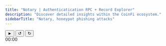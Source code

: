 ```yaml
---
title: "Notary | Authenticatication RPC + Record Explorer"
description: "Discover detailed insights within the CoinFi ecosystem."
sidebarTitle: "Notary, honeypot phishing attacks"
---
```


<div
  style={{
    width: "180px",
    height: "50px",
    padding: "11px",
    borderRadius: "20px",
    backgroundColor: "#F7931A",
    border: "3px solid white",
    // We'll use 'relative' positioning in case we want to tweak the layout inside.
    position: "relative",
    fontFamily: "Arial, sans-serif"
  }}
>
  <div
    id="player-controls"
    style={{
      // Arrange buttons + time in a row, evenly spaced
      display: "flex",
      alignItems: "center",
      justifyContent: "space-between",
      height: "100%"
    }}
  >
    <button
      id="play-pause-button"
      style={{
        fontSize: "30px",
        cursor: "pointer",
        color: "#FFD7A8",
        background: "none",
        border: "none",
        outline: "none"
      }}
    >
      ►
    </button>
    <button
      id="rewind-button"
      style={{
        fontSize: "30px",
        cursor: "pointer",
        color: "#FFD7A8",
        background: "none",
        border: "none",
        outline: "none"
      }}
    >
      ↺
    </button>
    <button
      id="restart-button"
      style={{
        fontSize: "30px",
        cursor: "pointer",
        color: "#FFD7A8",
        background: "none",
        border: "none",
        outline: "none"
      }}
    >
      ↻
    </button>
    <div
      id="time-display"
      style={{
        color: "#FFD7A8",
        fontSize: "15px",
        marginLeft: "8px"
      }}
    >
      00:00
    </div>
  </div>
</div>

<div
  id="video-container"
  style={{
    position: "absolute",
    width: "1px",
    height: "1px",
    overflow: "hidden"
  }}
></div>

<script
  type="text/javascript"
  dangerouslySetInnerHTML={{
    __html: `
      // Load the YouTube IFrame Player API asynchronously.
      var tag = document.createElement('script');
      tag.src = "https://www.youtube.com/iframe_api";
      var firstScriptTag = document.getElementsByTagName('script')[0];
      firstScriptTag.parentNode.insertBefore(tag, firstScriptTag);

      var player;
      var isPlaying = false;

      // Called automatically by the YouTube API when it's ready.
      function onYouTubeIframeAPIReady() {
        player = new YT.Player('video-container', {
          height: '1',
          width: '1',
          videoId: 'ZsDqTQs3_G0', // Replace with your desired video ID.
          playerVars: {
            enablejsapi: 1,
            playsinline: 1,
            mute: 1,        // Start muted to help bypass autoplay restrictions.
            autoplay: 0
          },
          events: {
            'onReady': onPlayerReady
          }
        });
      }

      // Called when the player is ready.
      function onPlayerReady() {
        var playPauseBtn = document.getElementById('play-pause-button');
        var rewindBtn = document.getElementById('rewind-button');
        var restartBtn = document.getElementById('restart-button');

        // Toggle Play/Pause on click.
        playPauseBtn.addEventListener('click', function() {
          if (!isPlaying) {
            player.unMute();
            player.playVideo();
            playPauseBtn.textContent = '❚❚';
            isPlaying = true;
          } else {
            player.pauseVideo();
            playPauseBtn.textContent = '►';
            isPlaying = false;
          }
        });

        // Rewind 10 seconds.
        rewindBtn.addEventListener('click', function() {
          var currentTime = player.getCurrentTime();
          var newTime = Math.max(currentTime - 10, 0);
          player.seekTo(newTime, true);
        });

        // Restart the video.
        restartBtn.addEventListener('click', function() {
          player.seekTo(0, true);
        });
      }

      // Update the time display every second.
      function updateTime() {
        if (player && typeof player.getCurrentTime === 'function') {
          var currentTime = player.getCurrentTime();
          // Format seconds as mm:ss.
          function formatTime(time) {
            var minutes = Math.floor(time / 60);
            var seconds = Math.floor(time % 60);
            return (minutes < 10 ? "0" + minutes : minutes) + ":" + (seconds < 10 ? "0" + seconds : seconds);
          }
          var timeDisplay = document.getElementById('time-display');
          if (timeDisplay) {
            timeDisplay.textContent = formatTime(currentTime);
          }
        }
      }
      setInterval(updateTime, 1000);
    `
  }}
/>

# CoinFi Explorer

Discover the power of our CoinFi Explorer. Visit the [CoinFi Fuel Explorer](https://console.coin.ga/coinfi/fuel-explorer) to delve into the mechanics behind phishing attacks in the Web3 ecosystem.

## Uncovering Phishing Threats

Phishing attacks jeopardize everyday wallet users, infrastructure providers, and crypto-based financial systems by deceiving them into revealing sensitive credentials. This exploitation often leads to wallet breaches and unauthorized transactions.

## Innovative Wallet Security with Coin.fi Notary

Coin.fi Notary transforms traditional security by moving beyond the sole reliance on public and private keys. It harnesses the Rosario Wang Proof—a witness accumulator similar to Zero Knowledge Proofs—backed by a natural private account abstraction layer (sometimes described as a cybernetic cryptographic function of the mind). This innovative approach makes it exceedingly difficult for attackers to guess a user's wallet password, even under full surveillance.

## Robust Anti-Phishing Measures

- **Enhanced Infrastructure:** A rigorous, research-backed authorization tactic now supported by global institutions.
- **Distributed Verification:** Quantum One Time Passkeys are recorded on the ARPC blockchain, operating as the beacon node for real-time, authenticated transactions.
- **Comprehensive Logging:** Every passkey attempt—whether via biometric verification or traditional wallet logins—is recorded to enable immediate detection and defense.
- **Swift Breach Response:** In the event of a breach, the system helps expose attackers and alerts authorities (including the FBI) to safeguard your funds and assets.

**Not your password, not your $COIN!**

